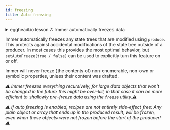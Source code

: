 ```yaml
---
id: freezing
title: Auto freezing
---
```


<center>
	<div
		data-ea-publisher="immerjs"
		data-ea-type="image"
		className="horizontal bordered"
	></div>
</center> <details>
	<summary className="egghead-summary">
		egghead.io lesson 7: Immer automatically freezes data
	</summary>
	<br />
	<div>
		<iframe
			width="760"
			height="427"
			scrolling="no"
			src="https://egghead.io/lessons/javascript-produces-immutable-data-and-avoid-unnecessary-creation-of-new-data-trees-with-immer/embed"
		></iframe>
	</div>
	<a
		className="egghead-link"
		href="https://egghead.io/lessons/javascript-produces-immutable-data-and-avoid-unnecessary-creation-of-new-data-trees-with-immer"
	>
		Hosted on egghead.io
	</a>
</details>

Immer automatically freezes any state trees that are modified using `produce`. This protects against accidental modifications of the state tree outside of a producer. In most cases this provides the most optimal behavior, but `setAutoFreeze(true / false)` can be used to explicitly turn this feature on or off.

Immer will never freeze (the contents of) non-enumerable, non-own or symbolic properties, unless their content was drafted.

_⚠️ Immer freezes everything recursively, for large data objects that won't be changed in the future this might be over-kill, in that case it can be more efficient to shallowly pre-freeze data using the `freeze` utility.⚠️_

_⚠️ If auto freezing is enabled, recipes are not entirely side-effect free: Any plain object or array that ends up in the produced result, will be frozen, even when these objects were not frozen before the start of the producer! ⚠️_
